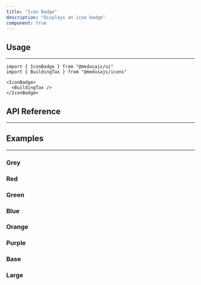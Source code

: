 ```yaml
---
title: "Icon Badge"
description: "Displays an icon badge"
component: true
---
```


<ComponentExample name="icon-badge-demo" />

## Usage

---

```tsx
import { IconBadge } from "@medusajs/ui"
import { BuildingTax } from "@medusajs/icons"
```

```tsx
<IconBadge>
  <BuildingTax />
</IconBadge>
```

## API Reference

---

<ComponentReference mainComponent="IconBadge" />

## Examples

---

### Grey

<ComponentExample name="icon-badge-grey" />

### Red

<ComponentExample name="icon-badge-red" />

### Green

<ComponentExample name="icon-badge-green" />

### Blue

<ComponentExample name="icon-badge-blue" />

### Orange

<ComponentExample name="icon-badge-orange" />

### Purple

<ComponentExample name="icon-badge-purple" />

### Base

<ComponentExample name="icon-badge-base" />

### Large

<ComponentExample name="icon-badge-large" />
